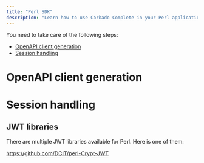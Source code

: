 ```yaml
---
title: "Perl SDK"
description: "Learn how to use Corbado Complete in your Perl application even without an official Perl SDK."
---
```



<NoSdkSupportIntro language="Perl"></NoSdkSupportIntro>

You need to take care of the following steps:

- [OpenAPI client generation](#openapi-client-generation)
- [Session handling](#session-handling)

# OpenAPI client generation

<NoSdkOpenapiClientGeneration language="Perl"></NoSdkOpenapiClientGeneration>

# Session handling

<NoSdkSessionHandling language="Perl"></NoSdkSessionHandling>

## JWT libraries

There are multiple JWT libraries available for Perl. Here is one of them:

https://github.com/DCIT/perl-Crypt-JWT
